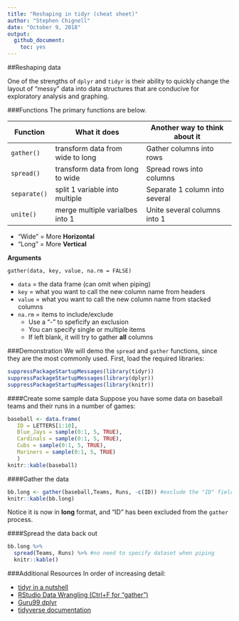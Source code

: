 ```yaml
---
title: "Reshaping in tidyr (cheat sheet)"
author: "Stephen Chignell"
date: "October 9, 2018"
output:
  github_document:
    toc: yes
---
```


##Reshaping data

One of the strengths of `dplyr` and `tidyr` is their ability to quickly change the layout of "messy" data into data structures that are conducive for exploratory analysis and graphing. 

###Functions
The primary functions are below. 

| Function       | What it does                     | Another way to think about it   |
|----------------|----------------------------------|---------------------------------|
|  `gather()`    | transform data from wide to long | Gather columns into rows        |
|  `spread()`    | transform data from long to wide | Spread rows into columns        |
|  `separate()`  | split 1 variable into multiple   | Separate 1 column into several  |
|  `unite()`     | merge multiple varialbes into 1  | Unite several columns into 1    |


- "Wide" = More **Horizontal**
- "Long" = More **Vertical**


**Arguments**

`gather(data, key, value, na.rm = FALSE)`

+ `data` = the data frame (can omit when piping)
+ `key` = what you want to call the new column name from headers
+ `value` = what you want to call the new column name from stacked columns 
+ `na.rm` = items to include/exclude
    + Use a "-" to speficify an exclusion
    + You can specify single or multiple items
    + If left blank, it will try to gather **all** columns
    


###Demonstration
We will demo the `spread` and `gather` functions, since they are the most commonly used. First, load the required libraries:

```r
suppressPackageStartupMessages(library(tidyr))
suppressPackageStartupMessages(library(dplyr))
suppressPackageStartupMessages(library(knitr))

```

####Create some sample data
Suppose you have some data on baseball teams and their runs in a number of games:

```r
baseball <- data.frame(
   ID = LETTERS[1:10],
   Blue_Jays = sample(0:1, 5, TRUE),
   Cardinals = sample(0:1, 5, TRUE),
   Cubs = sample(0:1, 5, TRUE),
   Mariners = sample(0:1, 5, TRUE)
   )
knitr::kable(baseball)
```

####Gather the data
```r
bb.long <- gather(baseball,Teams, Runs, -c(ID)) #exclude the "ID" field
knitr::kable(bb.long)
```


Notice it is now in **long** format, and "ID" has been excluded from the `gather` process.


####Spread the data back out
```r
bb.long %>% 
  spread(Teams, Runs) %>% #no need to specify dataset when piping
  knitr::kable()
```

###Additional Resources
In order of increasing detail:

+ [tidyr in a nutshell](https://github.com/trinker/tidyr_in_a_nutshell/blob/master/README.md)
+ [RStudio Data Wrangling (Ctrl+F for "gather")](https://www.rstudio.com/wp-content/uploads/2015/02/data-wrangling-cheatsheet.pdf)
+ [Guru99 dplyr](https://www.guru99.com/r-dplyr-tutorial.html)
+ [tidyverse documentation](https://tidyr.tidyverse.org/index.html)
